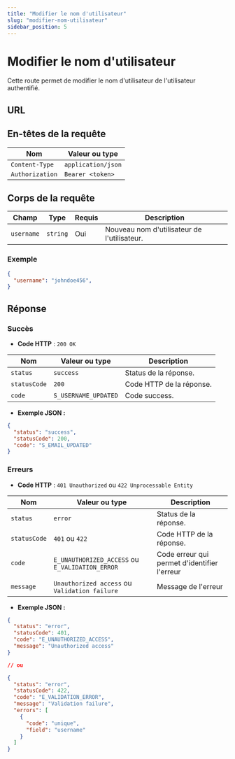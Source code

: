 ```yaml
---
title: "Modifier le nom d'utilisateur"
slug: "modifier-nom-utilisateur"
sidebar_position: 5
---
```



# Modifier le nom d'utilisateur

Cette route permet de modifier le nom d'utilisateur de l'utilisateur authentifié.

## URL

<HttpMethod method="PATCH" route="/v1/user/username" />

## En-têtes de la requête

| Nom      |        Valeur ou type                  |
|-----------|------------------------------|
| `Content-Type`     | `application/json`            |
| `Authorization`     | `Bearer <token>`            |

## Corps de la requête

| Champ            | Type     | Requis | Description                           |
|------------------|----------|--------|---------------------------------------|
| `username`          | `string` | Oui    | Nouveau nom d'utilisateur de l'utilisateur.      |

### Exemple

```json
{
  "username": "johndoe456",
}
```

## Réponse

### Succès

- **Code HTTP** : `200 OK`

| Nom      |        Valeur ou type                  | Description                                         |
|-----------|------------------------------|-----------------------------------------------------|
| `status`     | `success`            | Status de la réponse.               |
| `statusCode`     | `200`          | Code HTTP de la réponse. |
| `code`     | `S_USERNAME_UPDATED`        | Code success.                |

- **Exemple JSON :**

```json
{
  "status": "success",
  "statusCode": 200,
  "code": "S_EMAIL_UPDATED"
}
```

### Erreurs

- **Code HTTP** : `401 Unauthorized` ou `422 Unprocessable Entity`

| Nom      |        Valeur   ou type               | Description                                         |
|-----------|------------------------------|-----------------------------------------------------|
| `status`     | `error`            | Status de la réponse.               |
| `statusCode`     | `401` ou `422`        | Code HTTP de la réponse. |
| `code`     | `E_UNAUTHORIZED_ACCESS`  ou `E_VALIDATION_ERROR`      | Code erreur qui permet d'identifier l'erreur                |
| `message`     | `Unauthorized access` ou `Validation failure`        | Message de l'erreur     |


- **Exemple JSON :**

```json
{
  "status": "error",
  "statusCode": 401,
  "code": "E_UNAUTHORIZED_ACCESS",
  "message": "Unauthorized access"
}

// ou

{
  "status": "error",
  "statusCode": 422,
  "code": "E_VALIDATION_ERROR",
  "message": "Validation failure",
  "errors": [
    {
      "code": "unique",
      "field": "username"
    }
  ]
}
```